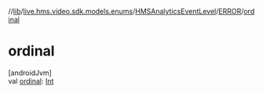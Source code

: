 //[lib](/api-reference/android/v2/home/content)/[live.hms.video.sdk.models.enums](../../index)/[HMSAnalyticsEventLevel](../index)/[ERROR](index)/[ordinal](ordinal)

# ordinal

[androidJvm]\
val [ordinal](ordinal): [Int](https://kotlinlang.org/api/latest/jvm/stdlib/kotlin/-int/index.html)
